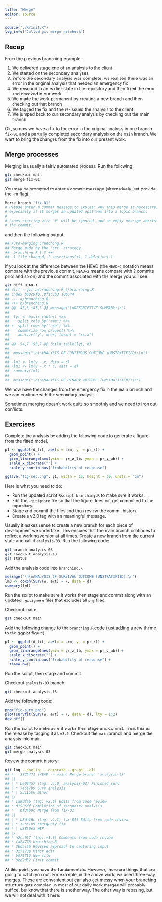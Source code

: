 ```yaml
---
title: "Merge"
editor: source
---
```



```r
source("./R/init.R")
log_info("Called git-merge notebook")
```

## Recap

From the previous branching example - 

1. We delivered stage one of an analysis to the client
2. We started on the secondary analyses 
3. Before the secondary analysis was complete, we realised there was an error in the original analysis that needed an emergency fix
3. We rewound to an earlier state in the repository and then fixed the error and checked in our work
4. We made the work permanent by creating a new branch and then checking out that branch
5. We tagged the fix and the re-issued the analysis to the client
6. We jumped back to our secondary analysis by checking out the main branch

Ok, so now we have a fix to the error in the original analysis in one branch `fix-01` and a partially completed secondary analysis on the `main` branch.
We want to bring the changes from the fix into our present work.

## Merge processes

Merging is usually a fairly automated process.
Run the following.

```bash
git checkout main
git merge fix-01
```

You may be prompted to enter a commit message (alternatively just provide the -m flag).

```bash
Merge branch 'fix-01'
# Please enter a commit message to explain why this merge is necessary,
# especially if it merges an updated upstream into a topic branch.
#
# Lines starting with '#' will be ignored, and an empty message aborts
# the commit.
```

and then the following output.

```bash
## Auto-merging branching.R
## Merge made by the 'ort' strategy.
##  branching.R | 3 ++-
##  1 file changed, 2 insertions(+), 1 deletion(-)
```

If you look at the difference between the HEAD (the `HEAD~1` notation means compare with the previous commit, `HEAD~2` means compare with 2 commits prior and so on) and the commit associated with the merge you will see

```bash
git diff HEAD~1
## diff --git a/branching.R b/branching.R
## index b60c9f0..8f1c1b3 100644
## --- a/branching.R
## +++ b/branching.R
## @@ -45,6 +45,7 @@ message("\nDESCRIPTIVE SUMMARY:\n")
## 
##  lyt <- basic_table() %>%
##    split_cols_by("arm") %>%
## +  split_rows_by("age") %>%
##    summarize_row_groups() %>%
##    analyze("y", mean, format = "xx.x")
## 
## @@ -54,7 +55,7 @@ build_table(lyt, d)
## 
##  message("\n\nANALYSIS OF CONTINOUS OUTCOME (UNSTRATIFIED):\n")
## 
## -lm1 <- lm(y ~ x, data = d)
## +lm1 <- lm(y ~ x * u, data = d)
##  summary(lm1)
## 
##  message("\n\nANALYSIS OF BINARY OUTCOME (UNSTRATIFIED):\n")
```

We now have the changes from the emergency fix in the main branch and we can continue with the secondary analysis.

Sometimes merging doesn't work quite so smoothly and we need to iron out conflicts.

## Exercises

:::{#exr-1} 

Complete the analysis by adding the following code to generate a figure from the fitted model.

```r
p1 <- ggplot(d_fit, aes(x = arm, y  = pr_z)) +
  geom_point() +
  geom_linerange(aes(ymin = pr_z_lb, ymax = pr_z_ub)) +
  scale_x_discrete("") +
  scale_y_continuous("Probability of response")

ggsave("fig-sec.png", p1, width = 10, height = 10, units = "cm")
```

Here is what you need to do:

- Run the updated script `Rscript branching.R` to make sure it works.
- Edit the `.gitignore` file so that the figure does not get committed to the repository.
- Stage and commit the files and then review the commit history.
- Create a v2.0 tag with an meaningful message.
:::


:::{#exr-2} 

Usually it makes sense to create a new branch for each piece of development we undertake.
This ensures that the main branch continues to reflect a working version at all times.
Create a new branch from the current state and call it `analysis-03`.
Run the following code:

```bash
git branch analysis-03
git checkout analysis-03
git status
```

Add the analysis code into `branching.R`

```r
message("\n\nANALYSIS OF SURVIVAL OUTCOME (UNSTRATIFIED):\n")
lm3 <- coxph(Surv(w, evt) ~ x, data = d)
summary(lm3)
```

Run the script to make sure it works then stage and commit along with an updated `.gitignore` files that excludes all `png` files.

Checkout main:

```bash
git checkout main
```

Add the following change to the `branching.R` code (just adding a new theme to the ggplot figure)

```r
p1 <- ggplot(d_fit, aes(x = arm, y  = pr_z)) +
  geom_point() +
  geom_linerange(aes(ymin = pr_z_lb, ymax = pr_z_ub)) +
  scale_x_discrete("") +
  scale_y_continuous("Probability of response") +
  theme_bw()
```

Run the script, then stage and commit.

Checkout `analysis-03` branch:

```bash
git checkout analysis-03
```

Add the following code:

```r
png("fig-surv.png")
plot(survfit(Surv(w, evt) ~ x, data = d), lty = 1:2)
dev.off()
```

Run the script to make sure it works then stage and commit.
Treat this as the release by tagging it as `v3.0`.
Checkout the `main` branch and merge the analysis into main.

```bash
git checkout main
git merge analysis-03
```

Review the commit history:

```bash
git log --oneline --decorate --graph --all
## *   2829471 (HEAD -> main) Merge branch 'analysis-03'
## |\
## | * be09457 (tag: v3.0, analysis-03) Finished surv
## | * 7a5e7b9 Surv analysis
## * | 53115b6 minor
## |/
## * 1a9dfeb (tag: v2.0) Edits from code review
## * d1586df Completion of secondary analysis
## *   bf34b9c Merge from fix-01
## |\
## | * b8de16c (tag: v1.1, fix-01) Edits from code review
## | * 12561d9 Emergency fix
## * | d88f9e5 WIP
## |/
## * a2cc6f7 (tag: v1.0) Comments from code review
## * fa24778 branching.R
## * 3bdac46 Revised approach to capturing input
## * 327170a Minor edit
## * b078716 New file
## * 0cd2d52 First commit
```
:::

At this point, you have the fundamentals.
However, there are things that are going to catch you out.
For example, in the above work, we used three-way merges.
These are convenient but can also get messy when your branching structure gets complex.
In most of our daily work merges will probably suffice, but know that there is another way.
The other way is rebasing, but we will not deal with it here.
